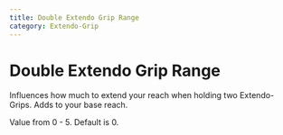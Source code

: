 ```yaml
---
title: Double Extendo Grip Range
category: Extendo-Grip
---
```


# Double Extendo Grip Range

Influences how much to extend your reach when holding two Extendo-Grips. Adds to your base reach.

Value from 0 - 5. Default is 0.

